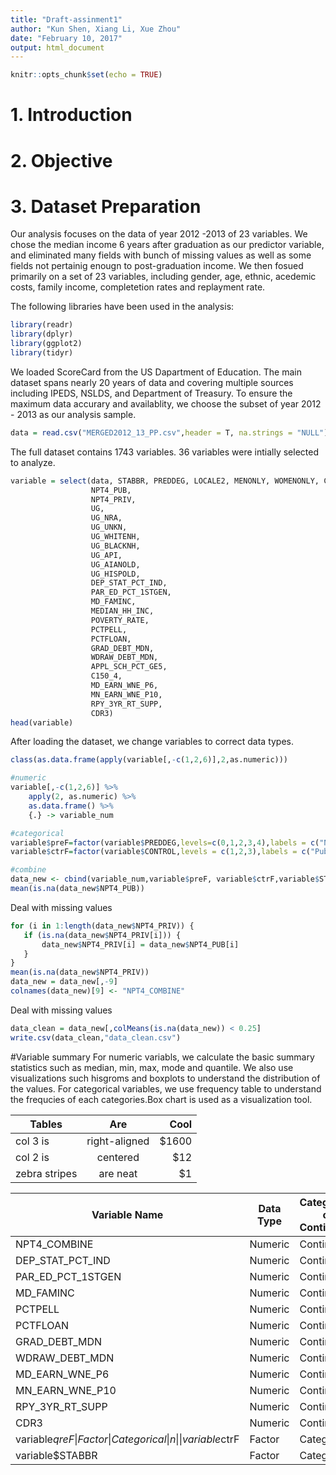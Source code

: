```yaml
---
title: "Draft-assinment1"
author: "Kun Shen, Xiang Li, Xue Zhou"
date: "February 10, 2017"
output: html_document
---
```


```r
knitr::opts_chunk$set(echo = TRUE)
```

# 1. Introduction
# 2. Objective
# 3. Dataset Preparation
Our analysis focuses on the data of year 2012 -2013 of 23 variables. We chose the median income 6 years after graduation as our predictor variable, and eliminated many fields with bunch of missing values as well as some fields not pertainig enougn to post-graduation income. We then fosued primarily on a set of 23 variables, including gender, age, ethnic, acedemic costs, family income, completetion rates and replayment rate.  


The following libraries have been used in the analysis: 
```r

library(readr)
library(dplyr)
library(ggplot2)
library(tidyr)

```


We loaded ScoreCard from the US Dapartment of Education. The main dataset spans nearly 20 years of data and covering multiple sources including IPEDS, NSLDS, and Department of Treasury. To ensure the maximum data accurary and availablity, we choose the subset of year 2012 - 2013 as our analysis sample. 
```r

data = read.csv("MERGED2012_13_PP.csv",header = T, na.strings = "NULL")

```

The full dataset contains 1743 variables. 36 variables were intially selected to analyze.
```r

variable = select(data, STABBR, PREDDEG, LOCALE2, MENONLY, WOMENONLY, CONTROL, ADM_RATE, SATMTMID, SATVRMID, SATWRMID, SAT_AVG,
                  NPT4_PUB,
                  NPT4_PRIV,
                  UG,
                  UG_NRA,
                  UG_UNKN,
                  UG_WHITENH,
                  UG_BLACKNH,
                  UG_API,
                  UG_AIANOLD,
                  UG_HISPOLD,
                  DEP_STAT_PCT_IND,
                  PAR_ED_PCT_1STGEN,
                  MD_FAMINC,
                  MEDIAN_HH_INC,
                  POVERTY_RATE,
                  PCTPELL,
                  PCTFLOAN,
                  GRAD_DEBT_MDN,
                  WDRAW_DEBT_MDN,
                  APPL_SCH_PCT_GE5,
                  C150_4,
                  MD_EARN_WNE_P6,
                  MN_EARN_WNE_P10,
                  RPY_3YR_RT_SUPP,
                  CDR3)
head(variable)
```






After loading the dataset, we change variables to correct data types. 
```r

class(as.data.frame(apply(variable[,-c(1,2,6)],2,as.numeric)))

#numeric
variable[,-c(1,2,6)] %>%
    apply(2, as.numeric) %>%
    as.data.frame() %>%
    {.} -> variable_num

#categorical
variable$preF=factor(variable$PREDDEG,levels=c(0,1,2,3,4),labels = c("NotClassified","Certificate-degree","Associate's-degree","Bachelor's-degree","Graduate-degree"))
variable$ctrF=factor(variable$CONTROL,levels = c(1,2,3),labels = c("Public","Private Nonprofit","Private For-profit"))

#combine
data_new <- cbind(variable_num,variable$preF, variable$ctrF,variable$STABBR)
mean(is.na(data_new$NPT4_PUB))
```

Deal with missing values



```r

for (i in 1:length(data_new$NPT4_PRIV)) {
   if (is.na(data_new$NPT4_PRIV[i])) {
       data_new$NPT4_PRIV[i] = data_new$NPT4_PUB[i]
   }
}
mean(is.na(data_new$NPT4_PRIV))
data_new = data_new[,-9]
colnames(data_new)[9] <- "NPT4_COMBINE"
```

Deal with missing values
```r

data_clean = data_new[,colMeans(is.na(data_new)) < 0.25]
write.csv(data_clean,"data_clean.csv")
```

#Variable summary
For numeric variabls, we calculate the basic summary statistics such as median, min, max, mode and quantile. We also use visualizations such hisgroms and boxplots to understand the distribution of the values. For categorical variables, we use frequency table to understand the frequcies of each categories.Box chart is used as a visualization tool.

| Tables        | Are           | Cool  |
| ------------- |:-------------:| -----:|
|col 3 is       | right-aligned | $1600 |
|col 2 is       | centered      |   $12 |
|zebra stripes  | are neat      |    $1 |

| Variable Name    | Data Type         | Categorical or Continuous         | hi       |
| --------------  | ----------------- | --------------------------------- | -------- |
| NPT4_COMBINE    | Numeric           |  Continuous                       |  Cost    |
| DEP_STAT_PCT_IND | Numeric           |  Continuous                       |     n    |
| PAR_ED_PCT_1STGEN| Numeric           |  Continuous                       |      n   |
| MD_FAMINC        | Numeric           |  Continuous                       |       n  |
| PCTPELL          | Numeric           |  Continuous                       |n         |
| PCTFLOAN         | Numeric           |  Continuous                       | n        |
| GRAD_DEBT_MDN    | Numeric           |  Continuous                       |  nn      |
| WDRAW_DEBT_MDN   | Numeric           |  Continuous                       |    n     |
| MD_EARN_WNE_P6   | Numeric           |  Continuous                       |     n    |
| MN_EARN_WNE_P10  | Numeric           |  Continuous                       |       n  |
| RPY_3YR_RT_SUPP  | Numeric           |  Continuous                       |      n   |
| CDR3             | Numeric           |  Continuous                       | n        |
| variable$qreF    | Factor            |  Categorical                      |  n       |
| variable$ctrF    | Factor            |  Categorical                      |   n      |
| variable$STABBR  | Factor            |  Categorical                      |   n      |

    
    




